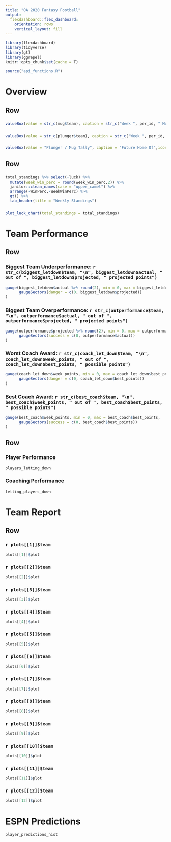 ```yaml
---
title: "OA 2020 Fantasy Football"
output: 
  flexdashboard::flex_dashboard:
    orientation: rows
    vertical_layout: fill
---
```


```r
library(flexdashboard)
library(tidyverse)
library(gt)
library(ggrepel)
knitr::opts_chunk$set(cache = T)
```

```r
source("api_functions.R")
```

Overview
===============================

Row {data-height=50}
-------------------------------------

### 

```r
valueBox(value = str_c(mug$team), caption = str_c("Week ", per_id, " Mug: ", mug$week_points, " Points"), icon = "fa-pencil")
```

### 

```r
valueBox(value = str_c(plunger$team), caption = str_c("Week ", per_id, " Plunger: ", plunger$week_points, " Points"), icon = "fa-pencil")
```

### 

```r
valueBox(value = "Plunger / Mug Tally", caption = "Future Home Of",icon = "fa-pencil")

```

Row {data-height=350}
-------------------------------------
   
### 

```r
total_standings %>% select(-luck) %>% 
  mutate(week_win_perc = round(week_win_perc,2)) %>% 
  janitor::clean_names(case = "upper_camel") %>% 
  arrange(-WinPerc,-WeekWinPerc) %>% 
  gt() %>% 
  tab_header(title = "Weekly Standings") 

```   
    
### 

```r
plot_luck_chart(total_standings = total_standings)
```

Team Performance
===============================


Row {data-height=70}
-------------------------------------

### Biggest Team Underperformance: `r str_c(biggest_letdown$team, "\n", biggest_letdown$actual, " out of ", biggest_letdown$projected, " projected points")`

```r
gauge(biggest_letdown$actual %>% round(2), min = 0, max = biggest_letdown$projected %>% round(2), 
      gaugeSectors(danger = c(0, biggest_letdown$projected))
)

```

### Biggest Team Overperformance: `r str_c(outperformance$team, "\n", outperformance$actual, " out of ", outperformance$projected, " projected points")`

```r
gauge(outperformance$projected %>% round(2), min = 0, max = outperformance$actual %>% round(2), 
      gaugeSectors(success = c(0, outperformance$actual))
)
```

### Worst Coach Award:  `r str_c(coach_let_down$team, "\n", coach_let_down$week_points, " out of ", coach_let_down$best_points, " possible points")`

```r
gauge(coach_let_down$week_points, min = 0, max = coach_let_down$best_points, 
      gaugeSectors(danger = c(0, coach_let_down$best_points))
)

```

### Best Coach Award:  `r str_c(best_coach$team, "\n", best_coach$week_points, " out of ", best_coach$best_points, " possible points")`

```r
gauge(best_coach$week_points, min = 0, max = best_coach$best_points, 
      gaugeSectors(success = c(0, best_coach$best_points))
)

```


Row {data-height=350}
-------------------------------------
    
### Player Performance
    
```r
players_letting_down
```
    
### Coaching Performance

```r
letting_players_down
```

Team Report
===============================

Row {.tabset .tabset-fade}
-------------------------------------
   
### `r plots[[1]]$team`

```r
plots[[1]]$plot
```   

### `r plots[[2]]$team`

```r
plots[[2]]$plot
```


### `r plots[[3]]$team`

```r
plots[[3]]$plot
```


### `r plots[[4]]$team`

```r
plots[[4]]$plot
```


### `r plots[[5]]$team`

```r
plots[[5]]$plot
```


### `r plots[[6]]$team`

```r
plots[[6]]$plot
```


### `r plots[[7]]$team`

```r
plots[[7]]$plot
```


### `r plots[[8]]$team`

```r
plots[[8]]$plot
```


### `r plots[[9]]$team`

```r
plots[[9]]$plot
```


### `r plots[[10]]$team`

```r
plots[[10]]$plot
```


### `r plots[[11]]$team`

```r
plots[[11]]$plot
```


### `r plots[[12]]$team`

```r
plots[[12]]$plot
```

ESPN Predictions
===============================

```r
player_predictions_hist
```

